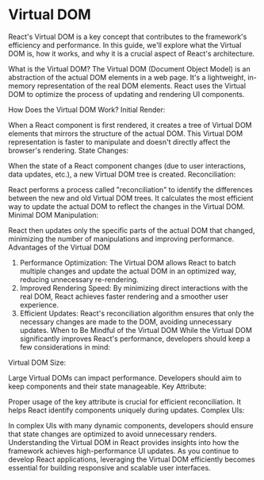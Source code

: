 # Virtual DOM

React's Virtual DOM is a key concept that contributes to the framework's efficiency and performance. In this guide, we'll explore what the Virtual DOM is, how it works, and why it is a crucial aspect of React's architecture.

What is the Virtual DOM?
The Virtual DOM (Document Object Model) is an abstraction of the actual DOM elements in a web page. It's a lightweight, in-memory representation of the real DOM elements. React uses the Virtual DOM to optimize the process of updating and rendering UI components.

How Does the Virtual DOM Work?
Initial Render:

When a React component is first rendered, it creates a tree of Virtual DOM elements that mirrors the structure of the actual DOM.
This Virtual DOM representation is faster to manipulate and doesn't directly affect the browser's rendering.
State Changes:

When the state of a React component changes (due to user interactions, data updates, etc.), a new Virtual DOM tree is created.
Reconciliation:

React performs a process called "reconciliation" to identify the differences between the new and old Virtual DOM trees.
It calculates the most efficient way to update the actual DOM to reflect the changes in the Virtual DOM.
Minimal DOM Manipulation:

React then updates only the specific parts of the actual DOM that changed, minimizing the number of manipulations and improving performance.
Advantages of the Virtual DOM
1. Performance Optimization:
The Virtual DOM allows React to batch multiple changes and update the actual DOM in an optimized way, reducing unnecessary re-rendering.
2. Improved Rendering Speed:
By minimizing direct interactions with the real DOM, React achieves faster rendering and a smoother user experience.
3. Efficient Updates:
React's reconciliation algorithm ensures that only the necessary changes are made to the DOM, avoiding unnecessary updates.
When to Be Mindful of the Virtual DOM
While the Virtual DOM significantly improves React's performance, developers should keep a few considerations in mind:

Virtual DOM Size:

Large Virtual DOMs can impact performance. Developers should aim to keep components and their state manageable.
Key Attribute:

Proper usage of the key attribute is crucial for efficient reconciliation. It helps React identify components uniquely during updates.
Complex UIs:

In complex UIs with many dynamic components, developers should ensure that state changes are optimized to avoid unnecessary renders.
Understanding the Virtual DOM in React provides insights into how the framework achieves high-performance UI updates. As you continue to develop React applications, leveraging the Virtual DOM efficiently becomes essential for building responsive and scalable user interfaces.





